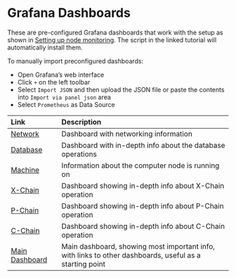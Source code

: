# Grafana Dashboards

These are pre-configured Grafana dashboards that work with the setup as shown in [Setting up node monitoring](../../tutorials/nodes-and-staking/maintain/setting-up-node-monitoring.md). The script in the linked tutorial will automatically install them.

To manually import preconfigured dashboards:

* Open Grafana’s web interface
* Click `+` on the left toolbar
* Select `Import JSON` and then upload the JSON file or paste the contents into `Import via panel json` area
* Select `Prometheus` as Data Source

| Link | Description |
| :--- | :--- |
| [Network](https://raw.githubusercontent.com/ava-labs/avalanche-docs/master/dashboards/network.json) | Dashboard with networking information |
| [Database](https://raw.githubusercontent.com/ava-labs/avalanche-docs/master/dashboards/database.json) | Dashboard with in-depth info about the database operations |
| [Machine](https://raw.githubusercontent.com/ava-labs/avalanche-docs/master/dashboards/machine.json) | Information about the computer node is running on |
| [X-Chain](https://raw.githubusercontent.com/ava-labs/avalanche-docs/master/dashboards/x_chain.json) | Dashboard showing in-depth info about X-Chain operation |
| [P-Chain](https://raw.githubusercontent.com/ava-labs/avalanche-docs/master/dashboards/p_chain.json) | Dashboard showing in-depth info about P-Chain operation |
| [C-Chain](https://raw.githubusercontent.com/ava-labs/avalanche-docs/master/dashboards/c_chain.json) | Dashboard showing in-depth info about C-Chain operation |
| [Main Dashboard](https://raw.githubusercontent.com/ava-labs/avalanche-docs/master/dashboards/main.json) | Main dashboard, showing most important info, with links to other dashboards, useful as a starting point |

